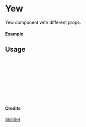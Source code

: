 
<Meta of={Yew} title="SkillSet/Yew" />

# Yew

Yew component with different props.

#### Example

<Canvas of={Yew.Primary} />

## Usage

```ts
import { Yew } from "yadl-ui";

const Example = () => {
  return (
      <Yew />
  );
};

export default Example;
```

#### Credits
[SkillSet](https://skillicons.dev)
